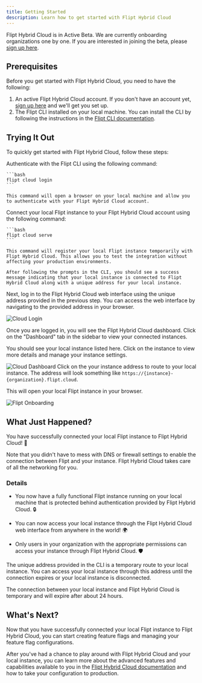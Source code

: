 ```yaml
---
title: Getting Started
description: Learn how to get started with Flipt Hybrid Cloud
---
```


<Info>Flipt Hybrid Cloud is in Active Beta. We are currently onboarding organizations one by one. If you are interested in joining the beta, please [sign up here](https://1ld82idjvlr.typeform.com/to/s7YfGviE).</Info>

## Prerequisites

Before you get started with Flipt Hybrid Cloud, you need to have the following:

1. An active Flipt Hybrid Cloud account. If you don't have an account yet, [sign up here](https://1ld82idjvlr.typeform.com/to/s7YfGviE) and we'll get you set up.
2. The Flipt CLI installed on your local machine. You can install the CLI by following the instructions in the [Flipt CLI documentation](/cli/overview).

## Trying It Out

To quickly get started with Flipt Hybrid Cloud, follow these steps:

<Steps>
  <Step title="Authenticate with CLI">
    Authenticate with the Flipt CLI using the following command:

    ```bash
    flipt cloud login
    ```

    This command will open a browser on your local machine and allow you to authenticate with your Flipt Hybrid Cloud account.
  </Step>
  <Step title="Connect Your Local Instance">
    Connect your local Flipt instance to your Flipt Hybrid Cloud account using the following command:

    ```bash
    flipt cloud serve
    ```

    This command will register your local Flipt instance temporarily with Flipt Hybrid Cloud. This allows you to test the integration without affecting your production environments.

    After following the prompts in the CLI, you should see a success message indicating that your local instance is connected to Flipt Hybrid Cloud along with a unique address for your local instance.
  </Step>
  <Step title="Login to Hybrid Cloud">
  Next, log in to the Flipt Hybrid Cloud web interface using the unique address provided in the previous step. You can access the web interface by navigating to the provided address in your browser.

  ![Cloud Login](/images/cloud/login.png)
  </Step>
  <Step title="View Your Instance">

  Once you are logged in, you will see the Flipt Hybrid Cloud dashboard. Click on the "Dashboard" tab in the sidebar to view your connected instances.

  You should see your local instance listed here. Click on the instance to view more details and manage your instance settings.

  ![Cloud Dashboard](/images/cloud/dashboard.png)
  </Step>
  <Step title="Route to Your Instance">
  Click on the your instance address to route to your local instance. The address will look something like `https://{instance}-{organization}.flipt.cloud`.

  This will open your local Flipt instance in your browser.

  ![Flipt Onboarding](/images/cloud/onboarding.png)
  </Step>
</Steps>

## What Just Happened?

You have successfully connected your local Flipt instance to Flipt Hybrid Cloud! 🎉 

<Check>Note that you didn't have to mess with DNS or firewall settings to enable the connection between Flipt and your instance. Flipt Hybrid Cloud takes care of all the networking for you.</Check>

### Details

- You now have a fully functional Flipt instance running on your local machine that is protected behind authentication provided by Flipt Hybrid Cloud. 🔒

- You can now access your local instance through the Flipt Hybrid Cloud web interface from anywhere in the world! 🌍

- Only users in your organization with the appropriate permissions can access your instance through Flipt Hybrid Cloud. 🛡️

The unique address provided in the CLI is a temporary route to your local instance. You can access your local instance through this address until the connection expires or your local instance is disconnected.

<Note>
The connection between your local instance and Flipt Hybrid Cloud is temporary and will expire after about 24 hours.
</Note>

## What's Next?

Now that you have successfully connected your local Flipt instance to Flipt Hybrid Cloud, you can start creating feature flags and managing your feature flag configurations.

After you've had a chance to play around with Flipt Hybrid Cloud and your local instance, you can learn more about the advanced features and capabilities available to you in the [Flipt Hybrid Cloud documentation](/cloud/overview) and how to take your configuration to production.